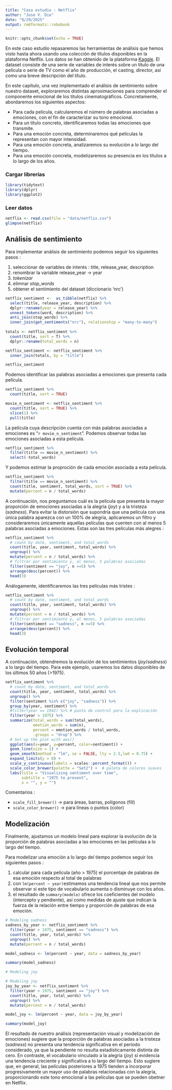 ```yaml
---
title: "Caso estudio : Netflix"
author: "Jose V. Die"
date: "9/29/2025"
output: rmdformats::robobook
---
```


```r
knitr::opts_chunk$set(echo = TRUE)
```


En este caso estudio repasaremos las herramientas de análisis que hemos visto hasta ahora usando una colección de títulos disponibles en la plataforma Netflix. Los datos se han obtenido de la plataforma [Kaggle]( https://www.kaggle.com/). El dataset consiste de una serie de variables de interés sobre un título de una película o serie de TV como el año de producción, el casting, director, así como una breve descripción del título.  
  
  
  En este capítulo, una vez implementado el análisis de sentimiento sobre nuestro dataset, exploraremos distintas aproximaciones para comprender el componente emocional de los títulos cinematográficos. Concretamente, abordaremos los siguientes aspectos:  
    
  
  * Para cada película, calcularemos el número de palabras asociadas a emociones, con el fin de caracterizar su tono emocional.  
  * Para un título concreto, identificaremos todas las emociones que transmite.  
  * Para una emoción concreta, determinaremos qué películas la representan con mayor intensidad.  
  * Para una emoción concreta, analizaremos su evolución a lo largo del tiempo.  
  * Para una emoción concreta, modelizaremos su presencia en los títulos a lo largo de los años.  
  



### Cargar librerías 
```r
library(tidytext)
library(dplyr)
library(ggplot2)
```

### Leer datos 
```r
netflix <- read.csv(file = "data/netflix.csv")
glimpse(netflix)
```

## Análisis de sentimiento
Para implementar análisis de sentimiento podemos seguir los siguientes pasos :     
 
  1. seleccionar de variables de interés : title, release_year, description  
  2. renombrar la variable release_year → year    
  3. *tokenizar*   
  4. elimnar *stop_words*  
  5. obtener el sentimiento del dataset (diccionario 'nrc')  
    
    
    
  
```r
netflix_sentiment <-  as_tibble(netflix) %>% 
  select(title, release_year, description) %>% 
  dplyr::rename(year = release_year) %>% 
  unnest_tokens(word, description) %>% 
  anti_join(stop_words) %>% 
  inner_join(get_sentiments("nrc"), relationship = "many-to-many")
  
totals <- netflix_sentiment %>% 
  count(title, sort = T) %>% 
  dplyr::rename(total_words = n)

netflix_sentiment <- netflix_sentiment %>% 
  inner_join(totals, by = "title")

netflix_sentiment
```

Podemos identificar las palabras asociadas a emociones que presenta cada película. 

```r
netflix_sentiment %>%
  count(title, sort = TRUE)

movie_n_sentiment <- netflix_sentiment %>%
  count(title, sort = TRUE) %>% 
  slice(1) %>% 
  pull(title)
```

La película cuya descripción cuenta con más palabras asociadas a emociones es "`r movie_n_sentiment`". Podemos observar todas las emociones asociadas a esta película.

```r
netflix_sentiment %>%
  filter(title == movie_n_sentiment) %>% 
  select(-total_words)

```

Y podemos estimar la proproción de cada emoción asociada a esta película. 
```r
netflix_sentiment %>%
  filter(title == movie_n_sentiment) %>% 
  count(title, sentiment, total_words, sort = TRUE) %>% 
  mutate(percent = n / total_words)

```
A continuación, nos preguntamos cuál es la película que presenta la mayor proporción de emociones asociadas a la alegría (*joy*) y a la tristeza (*sadness*). Para evitar la distorsión que supondría que una película con una única palabra aparezca con un 100% de alegría, aplicaremos un filtro y consideraremos únicamente aquellas películas que cuenten con al menos 5 palabras asociadas a emociones. Estas son las tres películas más alegres : 

```r
netflix_sentiment %>%
  # count by date, sentiment, and total_words
  count(title, year, sentiment, total_words) %>% 
  ungroup() %>%
  mutate(percent = n / total_words) %>%
  # filtrar por sentimiento y, al menos, 5 palabras asociadas 
  filter(sentiment == "joy", n >=5) %>%
  arrange(desc(percent)) %>% 
  head(3)

```
Análogamente, identificaremos las tres películas más tristes : 
```r
netflix_sentiment %>%
  # count by date, sentiment, and total_words
  count(title, year, sentiment, total_words) %>% 
  ungroup() %>%
  mutate(percent = n / total_words) %>%
  # filtrar por sentimiento y, al menos, 5 palabras asociadas 
  filter(sentiment == "sadness", n >=5) %>%
  arrange(desc(percent)) %>% 
  head(3)

```

## Evolución temporal  
A continuación, obtendremos la evolución de los sentimientos (*joy*/*sadness*) a lo largo del tiempo. Para este ejemplo, usaremos los datos disponibles de los últimos 50 años (>1975).   

```r
netflix_sentiment %>%
  # count by date, sentiment, and total_words
  count(title, year, sentiment, total_words) %>% 
  ungroup() %>%
  filter(sentiment %in% c("joy", "sadness")) %>% 
  group_by(year, sentiment) %>% 
  #filter(year == 1942) %>% # punto de control para la explicación
  filter(year > 1975) %>% 
  summarize(total_words = sum(total_words),
            emotion_words = sum(n), 
            percent = emotion_words / total_words, 
            .groups = "drop") %>% 
  # Set up the plot with aes()
  ggplot(aes(x=year, y=percent, color=sentiment)) + 
  geom_line(size = 1) +
  geom_smooth(method = "lm", se = FALSE, lty = 2.5,lwd = 0.75) +
  expand_limits(y = 0) + 
  scale_y_continuous(labels = scales::percent_format()) +
  scale_color_brewer(palette = "Set2") +  # paleta de colores suaves
  labs(title = "Visualizing sentiment over time", 
       subtitle = "1975 to present",
       x = "", y = "")

```

 Comentarios :  
   
  * `scale_fill_brewer()` →  para áreas, barras, polígonos (fill)  
  * `scale_color_brewer()` → para líneas o puntos (color)  
  
## Modelización 
Finalmente, ajustamos un modelo lineal para explorar la evolución de la proporción de palabras asociadas a las emociones en las películas a lo largo del tiempo.


Para modelizar una emoción a lo largo del tiempo podemos seguir los siguientes pasos :     
 
  1. calcular para cada película (año > 1975) el porcentaje de palabras de esa emoción respecto al total de palabras 
  2. con `lm(percent ~ year)`estimamos una tendencia lineal que nos permite observar si este tipo de vocabulario aumenta o disminuye con los años.   
  3. el resultado de `summary(modelo)` ofrece los coeficientes del modelo (intercepto y pendiente), así como medidas de ajuste que indican la fuerza de la relación entre tiempo y proporción de palabras de esa emoción.
  
  
```r
# Modeling sadness
sadness_by_year <- netflix_sentiment %>% 
  filter(year > 1975, sentiment == "sadness") %>% 
  count(title, year, total_words) %>% 
  ungroup() %>% 
  mutate(percent = n / total_words)

model_sadness <- lm(percent ~ year, data = sadness_by_year)

summary(model_sadness)

```

```r
# Modeling joy
```


```r
# Modeling joy
joy_by_year <- netflix_sentiment %>% 
  filter(year > 1975, sentiment == "joy") %>% 
  count(title, year, total_words) %>% 
  ungroup() %>% 
  mutate(percent = n / total_words)

model_joy <- lm(percent ~ year, data = joy_by_year)

summary(model_joy)

```

El resultado de nuestro análisis (representación visual y modelización de emociones) sugiere que la proporción de palabras asociadas a la tristeza (*sadness*) no presenta una tendencia significativa en el período considerado, ya que la pendiente no resulta estadísticamente distinta de cero. En contraste, el vocabulario vinculado a la alegría (*joy*) sí evidencia una tendencia creciente y significativa a lo largo del tiempo. Esto sugiere que, en general, las películas posteriores a 1975 tienden a incorporar progresivamente un mayor uso de palabras relacionadas con la alegría, proporcionando este tono emocional a las películas que se pueden obetner en Netflix.



